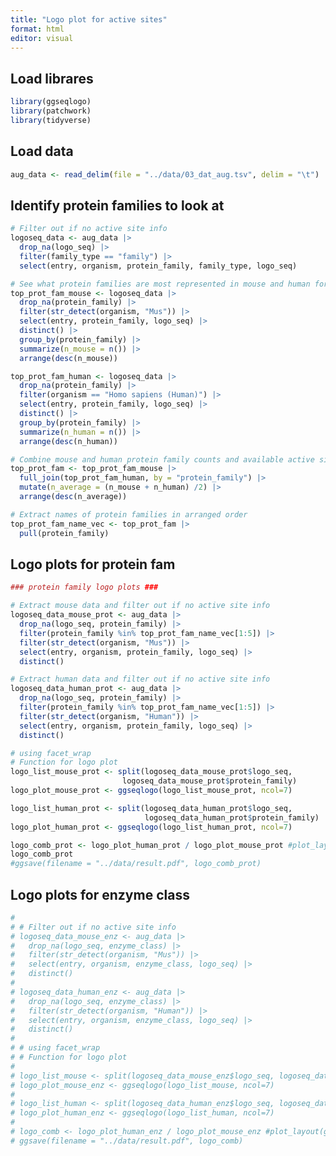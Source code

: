 ```yaml
---
title: "Logo plot for active sites"
format: html
editor: visual
---
```


## Load librares

```r
library(ggseqlogo)
library(patchwork)
library(tidyverse)
```

## Load data

```r
aug_data <- read_delim(file = "../data/03_dat_aug.tsv", delim = "\t")
```

## Identify protein families to look at

```r
# Filter out if no active site info
logoseq_data <- aug_data |> 
  drop_na(logo_seq) |> 
  filter(family_type == "family") |> 
  select(entry, organism, protein_family, family_type, logo_seq)

# See what protein families are most represented in mouse and human for active site data
top_prot_fam_mouse <- logoseq_data |>
  drop_na(protein_family) |> 
  filter(str_detect(organism, "Mus")) |> 
  select(entry, protein_family, logo_seq) |> 
  distinct() |> 
  group_by(protein_family) |> 
  summarize(n_mouse = n()) |>
  arrange(desc(n_mouse))

top_prot_fam_human <- logoseq_data |>
  drop_na(protein_family) |> 
  filter(organism == "Homo sapiens (Human)") |>
  select(entry, protein_family, logo_seq) |> 
  distinct() |> 
  group_by(protein_family) |> 
  summarize(n_human = n()) |>
  arrange(desc(n_human))

# Combine mouse and human protein family counts and available active site information
top_prot_fam <- top_prot_fam_mouse |> 
  full_join(top_prot_fam_human, by = "protein_family") |> 
  mutate(n_average = (n_mouse + n_human) /2) |>
  arrange(desc(n_average))

# Extract names of protein families in arranged order
top_prot_fam_name_vec <- top_prot_fam |> 
  pull(protein_family)
```

## Logo plots for protein fam

```r
### protein family logo plots ###

# Extract mouse data and filter out if no active site info
logoseq_data_mouse_prot <- aug_data |> 
  drop_na(logo_seq, protein_family) |>
  filter(protein_family %in% top_prot_fam_name_vec[1:5]) |> 
  filter(str_detect(organism, "Mus")) |> 
  select(entry, organism, protein_family, logo_seq) |> 
  distinct()

# Extract human data and filter out if no active site info
logoseq_data_human_prot <- aug_data |> 
  drop_na(logo_seq, protein_family) |>
  filter(protein_family %in% top_prot_fam_name_vec[1:5]) |> 
  filter(str_detect(organism, "Human")) |> 
  select(entry, organism, protein_family, logo_seq) |> 
  distinct()

# using facet_wrap
# Function for logo plot
logo_list_mouse_prot <- split(logoseq_data_mouse_prot$logo_seq,
                         logoseq_data_mouse_prot$protein_family)
logo_plot_mouse_prot <- ggseqlogo(logo_list_mouse_prot, ncol=7)

logo_list_human_prot <- split(logoseq_data_human_prot$logo_seq,
                              logoseq_data_human_prot$protein_family)
logo_plot_human_prot <- ggseqlogo(logo_list_human_prot, ncol=7)

logo_comb_prot <- logo_plot_human_prot / logo_plot_mouse_prot #plot_layout(guides = "collect")
logo_comb_prot
#ggsave(filename = "../data/result.pdf", logo_comb_prot)
```

## Logo plots for enzyme class

```r
# 
# # Filter out if no active site info
# logoseq_data_mouse_enz <- aug_data |> 
#   drop_na(logo_seq, enzyme_class) |>
#   filter(str_detect(organism, "Mus")) |> 
#   select(entry, organism, enzyme_class, logo_seq) |> 
#   distinct()
# 
# logoseq_data_human_enz <- aug_data |> 
#   drop_na(logo_seq, enzyme_class) |>
#   filter(str_detect(organism, "Human")) |> 
#   select(entry, organism, enzyme_class, logo_seq) |> 
#   distinct()
# 
# # using facet_wrap
# # Function for logo plot
# 
# logo_list_mouse <- split(logoseq_data_mouse_enz$logo_seq, logoseq_data_mouse_enz$enzyme_class)
# logo_plot_mouse_enz <- ggseqlogo(logo_list_mouse, ncol=7)
# 
# logo_list_human <- split(logoseq_data_human_enz$logo_seq, logoseq_data_human_enz$enzyme_class)
# logo_plot_human_enz <- ggseqlogo(logo_list_human, ncol=7)
# 
# logo_comb <- logo_plot_human_enz / logo_plot_mouse_enz #plot_layout(guides = "collect")
# ggsave(filename = "../data/result.pdf", logo_comb)
```

```r

```
